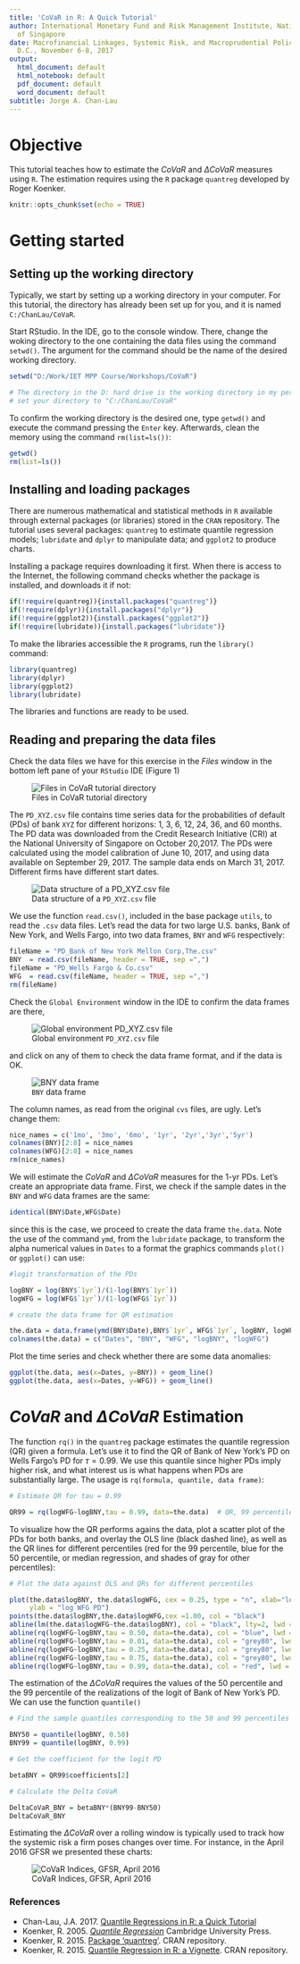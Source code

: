 ---
title: 'CoVaR in R: A Quick Tutorial'
author: International Monetary Fund and Risk Management Institute, National University
  of Singapore
date: Macrofinancial Linkages, Systemic Risk, and Macroprudential Policy; Washington,
  D.C., November 6-8, 2017
output:
  html_document: default
  html_notebook: default
  pdf_document: default
  word_document: default
subtitle: Jorge A. Chan-Lau
---

# Objective

This tutorial teaches how to estimate the $CoVaR$ and $\Delta CoVaR$ measures using `R`. The estimation requires using the `R` package `quantreg` developed by Roger Koenker. 


```{r setup, include=FALSE}
knitr::opts_chunk$set(echo = TRUE)
```

# Getting started

## Setting up the working directory

Typically, we start by setting up a working directory in your computer. For this tutorial, the directory has already been set up for you, and it is named `C:/ChanLau/CoVaR`.

Start RStudio. In the IDE, go to the console window. There, change the woking directory to the one containing the data files using the command `setwd()`. The argument for the command should be the name of the desired working directory. 

```{r class.source='bg-success', class.output='bg-warning'}
setwd("D:/Work/IET MPP Course/Workshops/CoVaR")

# The directory in the D: hard drive is the working directory in my personal computer.
# set your directory to "C:/ChanLau/CoVaR"

```
To confirm the working directory is the desired one, type `getwd()` and execute the command pressing the `Enter` key. Afterwards, clean the memory using the command `rm(list=ls())`:

```{r class.source='bg-success', class.output='bg-warning'}
getwd()
rm(list=ls())
```
## Installing and loading packages

There are numerous mathematical and statistical methods in `R` available through external packages (or libraries) stored in the `CRAN` repository. The tutorial uses several packages: `quantreg` to estimate quantile regression models; `lubridate` and `dplyr` to manipulate data; and `ggplot2` to produce charts. 

Installing a package requires downloading it first. When there is access to the Internet, the following command checks whether the package is installed, and downloads it if not:

```{r, message=FALSE, warning=FALSE, class.source='bg-success', class.output='bg-warning'}
if(!require(quantreg)){install.packages("quantreg")}
if(!require(dplyr)){install.packages("dplyr")}
if(!require(ggplot2)){install.packages("ggplot2")}
if(!require(lubridate)){install.packages("lubridate")}
```

To make the libraries accessible the `R` programs, run the `library()` command:

```{r, message=FALSE, warning=FALSE, class.source='bg-success', class.output='bg-warning'}
library(quantreg)
library(dplyr)
library(ggplot2)
library(lubridate)
```

The libraries and functions are ready to be used.

## Reading and preparing the data files

 Check the data files we have for this exercise in the *Files* window in the bottom left pane of your `RStudio` IDE (Figure 1)

![Files in CoVaR tutorial directory](figFilesDirectory.png)

The `PD_XYZ.csv` file contains time series data for the probabilities of default (PDs) of bank `XYZ` for different horizons: 1, 3, 6, 12, 24, 36, and 60 months. The PD data was downloaded from the Credit Research Initiative (CRI) at the National University of Singapore on October 20,2017. The PDs were calculated using the model calibration of June 10, 2017, and using data available on September 29, 2017. The sample data ends on March 31, 2017. Different firms have different start dates.

![Data structure of a `PD_XYZ.csv` file](figPDData.png)

We use the function `read.csv()`, included in the base package `utils`, to read the `.csv` data files.
Let's read the data for two large U.S. banks, Bank of New York, and Wells Fargo, into two data frames, `BNY` and `WFG` respectively:

```{r, message=FALSE, warning=FALSE, class.source='bg-success', class.output='bg-warning'}
fileName = "PD_Bank of New York Mellon Corp,The.csv"   
BNY  = read.csv(fileName, header = TRUE, sep =",")
fileName = "PD_Wells Fargo & Co.csv"   
WFG  = read.csv(fileName, header = TRUE, sep =",")
rm(fileName)
```

Check the `Global Environment` window in the IDE to confirm the data frames are there, 

![Global environment `PD_XYZ.csv` file](figGlobalEnvironment.png)

and click on any of them to check the data frame format, and if the data is OK.

![`BNY` data frame](figDataFrame.png)

The column names, as read from the original `cvs` files, are ugly. Let's change them:

```{r class.source='bg-success', class.output='bg-warning'}
nice_names = c('1mo', '3mo', '6mo', '1yr', '2yr','3yr','5yr')
colnames(BNY)[2:8] = nice_names
colnames(WFG)[2:8] = nice_names
rm(nice_names)
```

We will estimate the $CoVaR$ and $\Delta CoVaR$ measures for the 1-yr PDs. Let's create an appropriate data frame. First, we check if the sample dates in the `BNY` and `WFG` data frames are the same:

```{r class.source='bg-success', class.output='bg-warning'}
identical(BNY$Date,WFG$Date)

```

since this is the case, we proceed to create the data frame `the.data`. Note the use of the command `ymd`, from the `lubridate` package, to transform the alpha numerical values in `Dates` to a format the graphics commands `plot()` or `ggplot()` can use:

```{r}

#logit transformation of the PDs

logBNY = log(BNY$`1yr`)/(1-log(BNY$`1yr`))  
logWFG = log(WFG$`1yr`)/(1-log(WFG$`1yr`))  

# create the data frame for QR estimation

the.data = data.frame(ymd(BNY$Date),BNY$`1yr`, WFG$`1yr`, logBNY, logWFG)
colnames(the.data) = c("Dates", "BNY", "WFG", "logBNY", "logWFG")

```

Plot the time series and check whether there are some data anomalies:

```{r}
ggplot(the.data, aes(x=Dates, y=BNY)) + geom_line()
ggplot(the.data, aes(x=Dates, y=WFG)) + geom_line()

```

# $CoVaR$ and $\Delta CoVaR$ Estimation

The function `rq()` in the `quantreg` package estimates the quantile regression (QR) given a formula. Let's use it to find the QR of Bank of New York's PD on Wells Fargo's PD for $\tau =0.99$. We use this quantile since higher PDs imply higher risk, and what interest us is what happens when PDs are substantially large. The usage is `rq(formula, quantile, data frame)`:

```{r}
# Estimate QR for tau = 0.99

QR99 = rq(logWFG~logBNY,tau = 0.99, data=the.data)  # QR, 99 percentile

```

To visualize how the QR performs agains the data, plot a scatter plot of the PDs for both banks, and overlay the OLS line (black dashed line), as well as the QR lines for different percentiles (red for the 99 percentile, blue for the 50 percentile, or median regression, and shades of gray for other percentiles):

```{r class.source='bg-success', class.output='bg-warning'}
# Plot the data against OLS and QRs for different percentiles

plot(the.data$logBNY, the.data$logWFG, cex = 0.25, type = "n", xlab="log BNY PD", 
     ylab = "log WFG PD")
points(the.data$logBNY,the.data$logWFG,cex =1.00, col = "black")
abline(lm(the.data$logWFG~the.data$logBNY), col = "black", lty=2, lwd =2 )      # OLS regressino
abline(rq(logWFG~logBNY,tau = 0.50, data=the.data), col = "blue", lwd = 2)     # Median regression
abline(rq(logWFG~logBNY,tau = 0.01, data=the.data), col = "grey80", lwd = 2)   #  1 percentile QR
abline(rq(logWFG~logBNY,tau = 0.25, data=the.data), col = "grey80", lwd = 2)   # 25 percentile QR
abline(rq(logWFG~logBNY,tau = 0.75, data=the.data), col = "grey80", lwd = 2)   # 75 percentile QR
abline(rq(logWFG~logBNY,tau = 0.99, data=the.data), col = "red", lwd = 2)      # 99 percentile QR
```

The estimation of the $\Delta CoVaR$ requires the values of the 50 percentile and the 99 percentile of the realizations of the logit of Bank of New York's PD. We can use the function `quantile()`


```{r class.source='bg-success', class.output='bg-warning'}
# Find the sample quantiles corresponding to the 50 and 99 percentiles

BNY50 = quantile(logBNY, 0.50)
BNY99 = quantile(logBNY, 0.99)

# Get the coefficient for the logit PD

betaBNY = QR99$coefficients[2]

# Calculate the Delta CoVaR

DeltaCoVaR_BNY = betaBNY*(BNY99-BNY50)
DeltaCoVaR_BNY

```

Estimating the  $\Delta CoVaR$ over a rolling window is typically used to track how the systemic risk a firm poses changes over time. For instance, in the April 2016 GFSR we presented these charts:

![CoVaR Indices, GFSR, April 2016](figCoVaR.png)

### References

- Chan-Lau, J.A. 2017. [Quantile Regressions in R: a Quick Tutorial](https://htmlpreview.github.io/?https://github.com/jchanlauimf/CoVaR-Demo/blob/master/html/QRTutorial.html)
- Koenker, R. 2005. [*Quantile Regression*](https://www.amazon.com/Quantile-Regression-Econometric-Society-Monographs/dp/0521608279) Cambridge University Press.
- Koenker, R. 2015. [Package 'quantreg'](https://cran.r-project.org/web/packages/quantreg/quantreg.pdf). CRAN repository.
- Koenker, R. 2015. [Quantile Regression in R: a Vignette](https://cran.r-project.org/web/packages/quantreg/vignettes/rq.pdf). CRAN repository.






